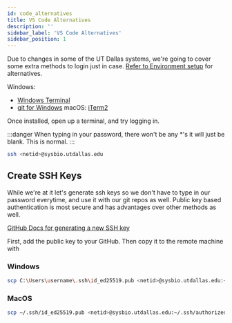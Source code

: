 ```yaml
---
id: code_alternatives
title: VS Code Alternatives
description: ''
sidebar_label: 'VS Code Alternatives'
sidebar_position: 1
---
```


Due to changes in some of the UT Dallas systems, we're going to cover some extra
methods to login just in case. [Refer to Environment setup](../week-1) for
alternatives.

Windows:

- [Windows Terminal](https://www.microsoft.com/en-us/p/windows-terminal/9n0dx20hk701?activetab=pivot:overviewtab#)
- [git for Windows](https://gitforwindows.org/)
  macOS: [iTerm2](https://iterm2.com/)

Once installed, open up a terminal, and try logging in.

:::danger
When typing in your password, there won't be any \*'s it will just be blank. This is normal.
:::

```bash
ssh <netid>@sysbio.utdallas.edu
```

## Create SSH Keys

While we're at it let's generate ssh keys so we don't have to type in our
password everytime, and use it with our git repos as well. Public key based
authentication is most secure and has advantages over other methods as well.

[GitHub Docs for generating a new SSH key](https://gitforwindows.org/)

First, add the public key to your GitHub. Then copy it to the remote machine with

### Windows

```bash
scp C:\Users\username\.ssh\id_ed25519.pub <netid>@sysbio.utdallas.edu:~/.ssh/authorized_keys
```

### MacOS

```bash
scp ~/.ssh/id_ed25519.pub <netid>@sysbio.utdallas.edu:~/.ssh/authorized_keys
```

